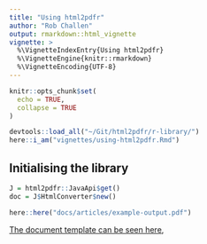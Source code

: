 ```yaml
---
title: "Using html2pdfr"
author: "Rob Challen"
output: rmarkdown::html_vignette
vignette: >
  %\VignetteIndexEntry{Using html2pdfr}
  %\VignetteEngine{knitr::rmarkdown}
  %\VignetteEncoding{UTF-8}
---
```


```r
knitr::opts_chunk$set(
  echo = TRUE,
  collapse = TRUE
)

devtools::load_all("~/Git/html2pdfr/r-library/")
here::i_am("vignettes/using-html2pdfr.Rmd")
```

## Initialising the library


```r
J = html2pdfr::JavaApi$get()
doc = J$HtmlConverter$new()
```



```r

here::here("docs/articles/example-output.pdf")
```

[The document template can be seen here](example-output.pdf),